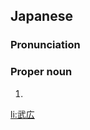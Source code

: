 ==Japanese==
{{ja-kanjitab|たけ|ひろ}}

===Pronunciation===
{{ja-pron|たけひろ}}

===Proper noun===
{{ja-pos|proper|たけひろ}}

# {{given name|male|lang=ja|sort=たけひろ}}

[[li:武広]]